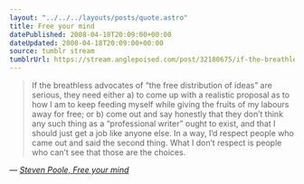```yaml
---
layout: "../../../layouts/posts/quote.astro"
title: Free your mind
datePublished: 2008-04-18T20:09:00+00:00
dateUpdated: 2008-04-18T20:09:00+00:00
source: tumblr stream
tumblrUrl: https://stream.anglepoised.com/post/32180675/if-the-breathless-advocates-of-the-free
---
```


> If the breathless advocates of “the free distribution of ideas” are serious, they need either a) to come up with a realistic proposal as to how I am to keep feeding myself while giving the fruits of my labours away for free; or b) come out and say honestly that they don’t think any such thing as a “professional writer” ought to exist, and that I should just get a job like anyone else. In a way, I’d respect people who came out and said the second thing. What I don’t respect is people who can’t see that those are the choices.

— <cite>[Steven Poole, _Free your mind_](http://stevenpoole.net/blog/free-your-mind/)</cite>
